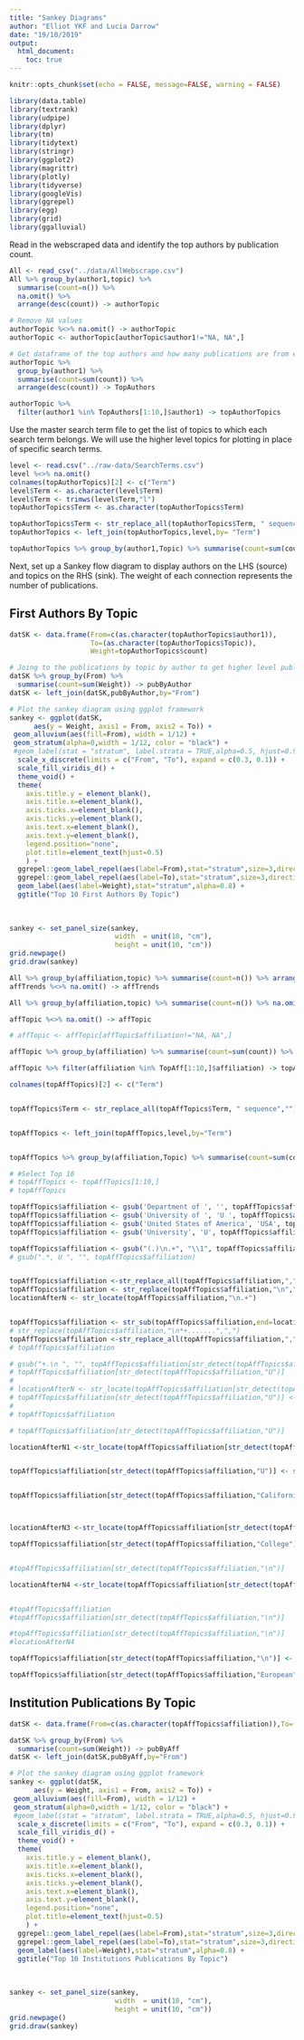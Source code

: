 ```yaml
---
title: "Sankey Diagrams"
author: "Elliot YKF and Lucia Darrow"
date: "19/10/2019"
output: 
  html_document:
    toc: true
---
```


```r
knitr::opts_chunk$set(echo = FALSE, message=FALSE, warning = FALSE)
```

```r

library(data.table)
library(textrank)
library(udpipe)
library(dplyr)
library(tm)
library(tidytext)
library(stringr)
library(ggplot2)
library(magrittr)
library(plotly)
library(tidyverse)
library(googleVis)
library(ggrepel)
library(egg)
library(grid)
library(ggalluvial)

```


Read in the webscraped data and identify the top authors by publication count.

```r

All <- read_csv("../data/AllWebscrape.csv")
All %>% group_by(author1,topic) %>% 
  summarise(count=n()) %>% 
  na.omit() %>% 
  arrange(desc(count)) -> authorTopic

# Remove NA values 
authorTopic %<>% na.omit() -> authorTopic
authorTopic <- authorTopic[authorTopic$author1!="NA, NA",]

# Get dataframe of the top authors and how many publications are from each topic area
authorTopic %>% 
  group_by(author1) %>% 
  summarise(count=sum(count)) %>% 
  arrange(desc(count)) -> TopAuthors

authorTopic %>% 
  filter(author1 %in% TopAuthors[1:10,]$author1) -> topAuthorTopics
```


Use the master search term file to get the list of topics to which each search term belongs. We will use the higher level topics for plotting in place of specific search terms.

```r
level <- read.csv("../raw-data/SearchTerms.csv")
level %<>% na.omit()
colnames(topAuthorTopics)[2] <- c("Term")
level$Term <- as.character(level$Term)
level$Term <- trimws(level$Term,"l")
topAuthorTopics$Term <- as.character(topAuthorTopics$Term)

topAuthorTopics$Term <- str_replace_all(topAuthorTopics$Term, " sequence","")
topAuthorTopics <- left_join(topAuthorTopics,level,by= "Term")

topAuthorTopics %>% group_by(author1,Topic) %>% summarise(count=sum(count)) %>% arrange(desc(count)) -> topAuthorTopics
```

Next, set up a Sankey flow diagram to display authors on the LHS (source) and topics on the RHS (sink). The weight of each connection represents the number of publications.

## First Authors By Topic

```r

datSK <- data.frame(From=c(as.character(topAuthorTopics$author1)),
                    To=(as.character(topAuthorTopics$Topic)),
                    Weight=topAuthorTopics$count)

# Joing to the publications by topic by author to get higher level publication counts
datSK %>% group_by(From) %>% 
  summarise(count=sum(Weight)) -> pubByAuthor
datSK <- left_join(datSK,pubByAuthor,by="From")

# Plot the sankey diagram using ggplot framework
sankey <- ggplot(datSK,
      aes(y = Weight, axis1 = From, axis2 = To)) +
 geom_alluvium(aes(fill=From), width = 1/12) +
 geom_stratum(alpha=0,width = 1/12, color = "black") +
 #geom_label(stat = "stratum", label.strata = TRUE,alpha=0.5, hjust=0.9) + 
  scale_x_discrete(limits = c("From", "To"), expand = c(0.3, 0.1)) +
  scale_fill_viridis_d() + 
  theme_void() + 
  theme(
    axis.title.y = element_blank(),
    axis.title.x=element_blank(),
    axis.ticks.x=element_blank(),
    axis.ticks.y=element_blank(),
    axis.text.x=element_blank(),
    axis.text.y=element_blank(),
    legend.position="none",
    plot.title=element_text(hjust=0.5)
    ) + 
  ggrepel::geom_label_repel(aes(label=From),stat="stratum",size=3,direction="x",hjust=10) +
  ggrepel::geom_label_repel(aes(label=To),stat="stratum",size=3,direction="y",nudge_x = 0.5) +
  geom_label(aes(label=Weight),stat="stratum",alpha=0.8) +
  ggtitle("Top 10 First Authors By Topic")
  
  
  
sankey <- set_panel_size(sankey,
                          width  = unit(18, "cm"),
                          height = unit(10, "cm"))
grid.newpage()
grid.draw(sankey)
```


```r
All %>% group_by(affiliation,topic) %>% summarise(count=n()) %>% arrange(desc(count)) -> affTrends
affTrends %<>% na.omit() -> affTrends

All %>% group_by(affiliation,topic) %>% summarise(count=n()) %>% na.omit() %>% arrange(desc(count)) -> affTopic

affTopic %<>% na.omit() -> affTopic

# affTopic <- affTopic[affTopic$affiliation!="NA, NA",]

affTopic %>% group_by(affiliation) %>% summarise(count=sum(count)) %>% arrange(desc(count)) -> TopAff

affTopic %>% filter(affiliation %in% TopAff[1:10,]$affiliation) -> topAffTopics

colnames(topAffTopics)[2] <- c("Term")


topAffTopics$Term <- str_replace_all(topAffTopics$Term, " sequence","")


topAffTopics <- left_join(topAffTopics,level,by="Term")


topAffTopics %>% group_by(affiliation,Topic) %>% summarise(count=sum(count)) %>% arrange(desc(count)) -> topAffTopics

# #Select Top 10
# topAffTopics <- topAffTopics[1:10,]
# topAffTopics
```

```r
topAffTopics$affiliation <- gsub('Department of ', '', topAffTopics$affiliation)
topAffTopics$affiliation <- gsub('University of ', 'U ', topAffTopics$affiliation)
topAffTopics$affiliation <- gsub('United States of America', 'USA', topAffTopics$affiliation)
topAffTopics$affiliation <- gsub('University', 'U', topAffTopics$affiliation)

topAffTopics$affiliation <- gsub("(.)\n.+", "\\1", topAffTopics$affiliation)
# gsub(".*, U ", "", topAffTopics$affiliation)


topAffTopics$affiliation <-str_replace_all(topAffTopics$affiliation,",","\n") 
topAffTopics$affiliation <- str_replace(topAffTopics$affiliation,"\n",",")
locationAfterN <- str_locate(topAffTopics$affiliation,"\n.+")


topAffTopics$affiliation <- str_sub(topAffTopics$affiliation,end=locationAfterN[,1]-1)
# str_replace(topAffTopics$affiliation,"\n*+.......",",")
topAffTopics$affiliation <-str_replace_all(topAffTopics$affiliation,",","\n") 
# topAffTopics$affiliation

# gsub("+.\n ", "", topAffTopics$affiliation[str_detect(topAffTopics$affiliation,"U")]) 
# topAffTopics$affiliation[str_detect(topAffTopics$affiliation,"U")]
# 
# locationAfterN <- str_locate(topAffTopics$affiliation[str_detect(topAffTopics$affiliation,"U")],"\n.+")
# topAffTopics$affiliation[str_detect(topAffTopics$affiliation,"U")] <- str_sub(topAffTopics$affiliation,end=locationAfterN[,1]-1)
# 
# topAffTopics$affiliation

# topAffTopics$affiliation[str_detect(topAffTopics$affiliation,"U")]

locationAfterN1 <-str_locate(topAffTopics$affiliation[str_detect(topAffTopics$affiliation,"U")],"\n.+")


topAffTopics$affiliation[str_detect(topAffTopics$affiliation,"U")] <- str_sub(topAffTopics$affiliation[str_detect(topAffTopics$affiliation,"U")],start=locationAfterN1[,1]+2)


topAffTopics$affiliation[str_detect(topAffTopics$affiliation,"California")] <- str_replace(topAffTopics$affiliation[str_detect(topAffTopics$affiliation,"California")]," California ","C ")



locationAfterN3 <-str_locate(topAffTopics$affiliation[str_detect(topAffTopics$affiliation,"College")],"\n.+")

topAffTopics$affiliation[str_detect(topAffTopics$affiliation,"College")] <- str_sub(topAffTopics$affiliation[str_detect(topAffTopics$affiliation,"College")],start=locationAfterN3[,1]+2)


#topAffTopics$affiliation[str_detect(topAffTopics$affiliation,"\n")]

locationAfterN4 <-str_locate(topAffTopics$affiliation[str_detect(topAffTopics$affiliation,"\n")],"\n.+")


#topAffTopics$affiliation
#topAffTopics$affiliation[str_detect(topAffTopics$affiliation,"\n")]

#topAffTopics$affiliation[str_detect(topAffTopics$affiliation,"\n")]
#locationAfterN4

topAffTopics$affiliation[str_detect(topAffTopics$affiliation,"\n")] <- str_sub(topAffTopics$affiliation[str_detect(topAffTopics$affiliation,"\n")],end=locationAfterN4[,1]-1)

topAffTopics$affiliation[str_detect(topAffTopics$affiliation,"European")] <- str_replace(topAffTopics$affiliation[str_detect(topAffTopics$affiliation,"European")],"European Molecular Biology Laborator", "EMBL")
```


<!-- ```{r} -->

<!-- datSK <- data.frame(From=c(as.character(topAffTopics$affiliation)),To=(as.character(topAffTopics$Topic)),Weight=topAffTopics$count) -->

<!-- Sankey <- gvisSankey(datSK, from="From", to="To", weight="Weight", -->
<!--                      options=list( -->
<!--                        sankey="{link: {color: { fill: '#871b47' } }, -->
<!--                             node: { color: { fill: '#2A5E96' }, -->
<!--                             label: { color: '#000000'} }}")) -->
<!-- plot(Sankey) -->

<!-- library(ggalluvial) -->
<!-- is_alluvia_form(as.data.frame(datSK), axes = 1:3, silent = TRUE) -->


<!-- ggplot(datSK, -->
<!--       aes(y = Weight, axis1 = From, axis2 = To)) + -->
<!--  geom_alluvium(aes(fill=From), width = 1/12) + -->
<!--  geom_stratum(alpha=0.5,width = 1/12, color = "grey") + -->
<!--  geom_label(stat = "stratum", label.strata = TRUE,alpha=0.5) + scale_x_discrete(limits = c("From", "To"), expand = c(0.3, 0.1)) + -->
<!--  scale_fill_viridis_d() + theme_void() + theme(axis.title.y = element_blank(), -->
<!--     axis.title.x=element_blank(), -->
<!--     axis.ticks.x=element_blank(), -->
<!--     axis.ticks.y=element_blank(), -->
<!--     axis.text.x=element_blank(), -->
<!--     axis.text.y=element_blank(), -->
<!--     legend.position="none") -->



<!-- ``` -->

## Institution Publications By Topic
```r
datSK <- data.frame(From=c(as.character(topAffTopics$affiliation)),To=(as.character(topAffTopics$Topic)),Weight=topAffTopics$count) 

datSK %>% group_by(From) %>% 
  summarise(count=sum(Weight)) -> pubByAff
datSK <- left_join(datSK,pubByAff,by="From")

# Plot the sankey diagram using ggplot framework
sankey <- ggplot(datSK,
      aes(y = Weight, axis1 = From, axis2 = To)) +
 geom_alluvium(aes(fill=From), width = 1/12) +
 geom_stratum(alpha=0,width = 1/12, color = "black") +
 #geom_label(stat = "stratum", label.strata = TRUE,alpha=0.5, hjust=0.9) + 
  scale_x_discrete(limits = c("From", "To"), expand = c(0.3, 0.1)) +
  scale_fill_viridis_d() + 
  theme_void() + 
  theme(
    axis.title.y = element_blank(),
    axis.title.x=element_blank(),
    axis.ticks.x=element_blank(),
    axis.ticks.y=element_blank(),
    axis.text.x=element_blank(),
    axis.text.y=element_blank(),
    legend.position="none",
    plot.title=element_text(hjust=0.5)
    ) + 
  ggrepel::geom_label_repel(aes(label=From),stat="stratum",size=3,direction="x",hjust=10) +
  ggrepel::geom_label_repel(aes(label=To),stat="stratum",size=3,direction="y",nudge_x = 0.5) +
  geom_label(aes(label=Weight),stat="stratum",alpha=0.8) + 
  ggtitle("Top 10 Institutions Publications By Topic") 
  
  
  
sankey <- set_panel_size(sankey,
                          width  = unit(18, "cm"),
                          height = unit(10, "cm"))
grid.newpage()
grid.draw(sankey)

```
